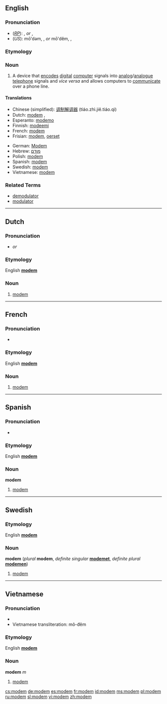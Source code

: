 {{see|Modem}}
==English==

===Pronunciation===
*(''[[RP]]''): {{IPA|/'məʊdəm/}}, {{SAMPA|/"m@Ud@m/}} ''or'' {{IPA|/'məʊdɛm/}}, {{SAMPA|/"m@UdEm/}}
*(''US''): mō'dəm, {{IPA|/'mɔʊdəm/}}, {{SAMPA|/"mOUd@m/}} ''or'' mō'dĕm, {{IPA|/'mɔʊdɛm/}}, {{SAMPA|/"mOUdEm/}}

===Etymology===
{{blend|modulator|demodulator}}

===Noun===
{{en-noun}}

# A device that [[encode]]s [[digital]] [[computer]] signals into [[analog]]/[[analogue]] [[telephone]] signals and ''vice versa'' and allows computers to [[communicate]] over a phone line.

====Translations====
{{top}}
*Chinese (simplified): [[调制解调器]] (tiáo.zhì.jiě.tiáo.qì)
*Dutch: [[#Dutch|modem]] {{m}}, {{n}}
*Esperanto: [[modemo]]
*Finnish: [[modeemi]]
*French: [[#French|modem]] {{m}}
*Frisian: [[#Frisian|modem]], [[oerset]]
{{mid}}
*German: [[Modem]] {{n}}
*Hebrew: [[מודם]] {{m}}
*Polish: [[#Polish|modem]] {{m}}
*Spanish: [[#Spanish|modem]] {{m}}
*Swedish: [[#Swedish|modem]] {{n}}
*Vietnamese: [[#Vietnamese|modem]]
{{bottom}}

===Related Terms===
*[[demodulator]]
*[[modulator]]

----

==Dutch==
===Pronunciation===
*{{IPA|/'moːdəm/}} ''or'' {{IPA|/'moːdɛm/}}

===Etymology===
English '''[[#English|modem]]'''

===Noun===
{{nl-noun|g1=m|g2=n|modems|modempje}}

# [[#English|modem]]

----

==French==
===Pronunciation===
*{{IPA|/modˈɛm/}}

===Etymology===
English '''[[#English|modem]]'''

===Noun===
{{fr-noun-reg|m}}

# [[#English|modem]]

----
==Spanish==
===Pronunciation===
*{{IPA|/'moðem/}}

===Etymology===
English '''[[#English|modem]]'''

===Noun===
'''modem''' {{m}}

# [[#English|modem]]

----
==Swedish==
<!---===Pronunciation===
*{{IPA|}} --->

===Etymology===
English '''[[#English|modem]]'''

===Noun===
'''modem''' {{n}} (''plural'' '''modem''', ''definite singular'' '''[[modemet]]''', ''definite plural'' '''[[modemen]]''')

# [[#English|modem]]

----
==Vietnamese==
===Pronunciation===
*{{IPA|/'modem/}}
*Vietnamese transliteration: mô-đêm

===Etymology===
English '''[[modem#English|modem]]'''

===Noun===
'''modem''' ''m''

# [[#English|modem]]

[[cs:modem]]
[[de:modem]]
[[es:modem]]
[[fr:modem]]
[[id:modem]]
[[ms:modem]]
[[pl:modem]]
[[ru:modem]]
[[sl:modem]]
[[vi:modem]]
[[zh:modem]]
